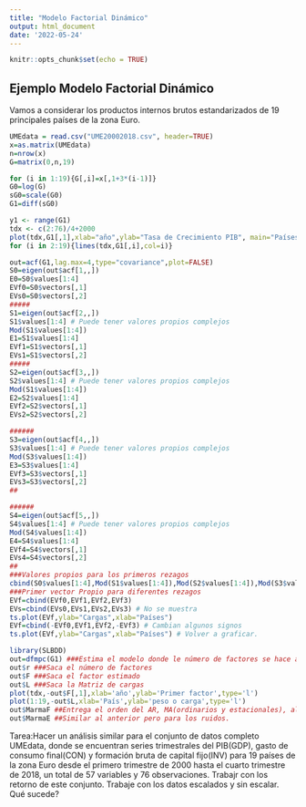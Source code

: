 ```yaml
---
title: "Modelo Factorial Dinámico"
output: html_document
date: '2022-05-24'
---
```


```r
knitr::opts_chunk$set(echo = TRUE)
```

## Ejemplo Modelo Factorial Dinámico

Vamos a considerar los productos internos brutos estandarizados de 19 principales países de la zona Euro.

```r
UMEdata = read.csv("UME20002018.csv", header=TRUE)
x=as.matrix(UMEdata)
n=nrow(x)
G=matrix(0,n,19)

for (i in 1:19){G[,i]=x[,1+3*(i-1)]}
G0=log(G)
sG0=scale(G0)
G1=diff(sG0)

y1 <- range(G1)
tdx <- c(2:76)/4+2000
plot(tdx,G1[,1],xlab="año",ylab="Tasa de Crecimiento PIB", main="Países Euro",type="l", ylim=y1)
for (i in 2:19){lines(tdx,G1[,i],col=i)}

out=acf(G1,lag.max=4,type="covariance",plot=FALSE)
S0=eigen(out$acf[1,,])
E0=S0$values[1:4]
EVf0=S0$vectors[,1]
EVs0=S0$vectors[,2]
#####
S1=eigen(out$acf[2,,])
S1$values[1:4] # Puede tener valores propios complejos
Mod(S1$values[1:4])
E1=S1$values[1:4]
EVf1=S1$vectors[,1]
EVs1=S1$vectors[,2]
#####
S2=eigen(out$acf[3,,])
S2$values[1:4] # Puede tener valores propios complejos
Mod(S1$values[1:4])
E2=S2$values[1:4]
EVf2=S2$vectors[,1]
EVs2=S2$vectors[,2]

######
S3=eigen(out$acf[4,,])
S3$values[1:4] # Puede tener valores propios complejos
Mod(S3$values[1:4])
E3=S3$values[1:4]
EVf3=S3$vectors[,1]
EVs3=S3$vectors[,2]
## 

######
S4=eigen(out$acf[5,,])
S4$values[1:4] # Puede tener valores propios complejos
Mod(S4$values[1:4])
E4=S4$values[1:4]
EVf4=S4$vectors[,1]
EVs4=S4$vectors[,2]
## 
###Valores propios para los primeros rezagos
cbind(S0$values[1:4],Mod(S1$values[1:4]),Mod(S2$values[1:4]),Mod(S3$values[1:4]),Mod(S4$values[1:4]))
###Primer vector Propio para diferentes rezagos
EVf=cbind(EVf0,EVf1,EVf2,EVf3)
EVs=cbind(EVs0,EVs1,EVs2,EVs3) # No se muestra
ts.plot(EVf,ylab="Cargas",xlab="Países")
EVf=cbind(-EVf0,EVf1,EVf2,-EVf3) # Cambian algunos signos
ts.plot(EVf,ylab="Cargas",xlab="Países") # Volver a graficar.
```
```r
library(SLBDD)
out=dfmpc(G1) ###Estima el modelo donde le número de factores se hace a traves del criterio del salto de los valores propios. Tenga en cuenta el argumento mth.
out$r ###Saca el número de factores
out$F ###Saca el factor estimado
out$L ###Saca la Matriz de cargas
plot(tdx,-out$F[,1],xlab='año',ylab='Primer factor',type='l')
plot(1:19,-out$L,xlab='País',ylab='peso o carga',type='l')
out$MarmaF ##Entrega el orden del AR, MA(ordinarios y estacionales), al igual que el periodo, así como el número de diferencias ordinarias.
out$MarmaE ##Similar al anterior pero para los ruidos.
```

Tarea:Hacer un análisis similar para el conjunto de datos completo UMEdata, donde se encuentran series trimestrales del PIB(GDP), gasto de consumo final(CON) y formación bruta de capital fijo(INV) para  19 países de la zona Euro desde el primero trimestre de 2000 hasta el cuarto trimestre de 2018, un total de 57 variables y 76 observaciones. Trabajr con los retorno de este conjunto. Trabaje con los datos escalados y sin escalar. Qué sucede?

```r

```

